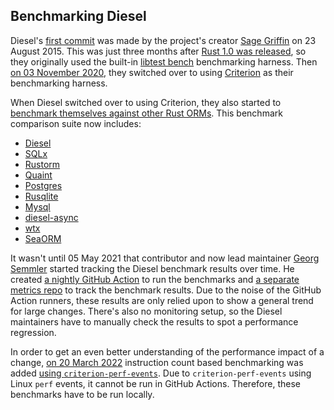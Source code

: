 ## Benchmarking Diesel

Diesel's [first commit][github diesel first commit] was made by the project's creator [Sage Griffin][github sgrif] on 23 August 2015.
This was just three months after [Rust 1.0 was released][rust v1],
so they originally used the built-in [libtest bench][libtest bench] benchmarking harness.
Then [on 03 November 2020][github diesel 2507], they switched over to using [Criterion][criterion] as their benchmarking harness.

When Diesel switched over to using Criterion,
they also started to [benchmark themselves against other Rust ORMs][github diesel bench].
This benchmark comparison suite now includes:

- [Diesel][github diesel]
- [SQLx][github sqlx]
- [Rustorm][github rustorm]
- [Quaint][github quaint]
- [Postgres][github postgres]
- [Rusqlite][github rusqlite]
- [Mysql][github mysql]
- [diesel-async][github diesel async]
- [wtx][github wtx]
- [SeaORM][github seaorm]

It wasn't until 05 May 2021 that contributor and now lead maintainer
[Georg Semmler][github weiznich] started tracking the Diesel benchmark results over time.
He created [a nightly GitHub Action][github actions diesel metrics] to run the benchmarks
and [a separate metrics repo][github diesel metrics] to track the benchmark results.
Due to the noise of the GitHub Action runners, these results are only relied upon to show a general trend for large changes.
There's also no monitoring setup, so the Diesel maintainers have to manually check the results to spot a performance regression.

In order to get an even better understanding of the performance impact of a change,
[on 20 March 2022][github diesel 3103]
instruction count based benchmarking was added [using `criterion-perf-events`][github criterion perf events].
Due to `criterion-perf-events` using Linux `perf` events, it cannot be run in GitHub Actions.
Therefore, these benchmarks have to be run locally.

[github diesel first commit]: https://github.com/diesel-rs/diesel/commit/b6b65709ae0c4591713d286273afc293f4e36ca1
[github sgrif]: https://github.com/sgrif
[rust v1]: https://blog.rust-lang.org/2015/05/15/Rust-1.0.html
[github diesel 2507]: https://github.com/diesel-rs/diesel/pull/2507
[github diesel bench]: https://github.com/diesel-rs/diesel/tree/master/diesel_bench
[github diesel]: https://github.com/diesel-rs/diesel
[github sqlx]: https://github.com/launchbadge/sqlx
[github rustorm]: https://github.com/ivanceras/rustorm
[github quaint]: https://github.com/prisma/quaint
[github postgres]: https://github.com/sfackler/rust-postgres
[github rusqlite]: https://github.com/rusqlite/rusqlite
[github mysql]: https://github.com/blackbeam/rust-mysql-simple
[github diesel async]: https://github.com/weiznich/diesel_async
[github wtx]: https://github.com/c410-f3r/wtx
[github seaorm]: https://github.com/SeaQL/sea-orm
[github weiznich]: https://github.com/weiznich
[github diesel metrics]: https://github.com/diesel-rs/metrics
[github actions diesel metrics]: https://github.com/diesel-rs/diesel/commit/f585d63ce573259fc848ff2d561fe5e86faadd6e
[github criterion perf events]: https://github.com/jbreitbart/criterion-perf-events
[github diesel 3103]: https://github.com/diesel-rs/diesel/pull/3103

[libtest bench]: /learn/benchmarking/rust/libtest-bench/
[criterion]: /learn/benchmarking/rust/criterion/
